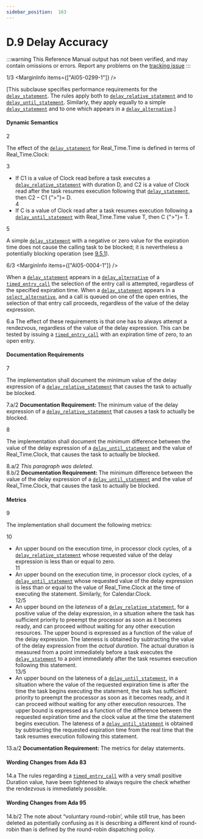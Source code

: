 ```yaml
---
sidebar_position:  163
---
```


# D.9 Delay Accuracy

:::warning
This Reference Manual output has not been verified,
and may contain omissions or errors.
Report any problems on the [tracking issue](https://github.com/ada-lang-io/ada-lang-io/issues/20)
:::


<MarginText>1/3</MarginText>
<MarginInfo items={["AI05-0299-1"]} />
<p>[This subclause specifies performance requirements for the <code><a href="../AA-9/AA-9.6#S0266">delay_statement</a></code>. The rules apply both to <code><a href="../AA-9/AA-9.6#S0268">delay_relative_statement</a></code> and to <code><a href="../AA-9/AA-9.6#S0267">delay_until_statement</a></code>. Similarly, they apply equally to a simple <code><a href="../AA-9/AA-9.6#S0266">delay_statement</a></code> and to one which appears in a <code><a href="../AA-9/AA-9.7#S0274">delay_alternative</a></code>.] <br /></p>


#### Dynamic Semantics

<MarginText>2</MarginText>
<p>The effect of the <code><a href="../AA-9/AA-9.6#S0266">delay_statement</a></code> for Real_Time.Time is defined in terms of Real_Time.Clock: <br /></p>

<MarginText>3</MarginText>
<ul>
<li>If C1 is a value of Clock read before a task executes a <code><a href="../AA-9/AA-9.6#S0268">delay_relative_statement</a></code> with duration D, and C2 is a value of Clock read after the task resumes execution following that <code><a href="../AA-9/AA-9.6#S0266">delay_statement</a></code>, then C2 &ndash; C1 {">"}= D.<br /></li>
<MarginText>4</MarginText>
<li>If C is a value of Clock read after a task resumes execution following a <code><a href="../AA-9/AA-9.6#S0267">delay_until_statement</a></code> with Real_Time.Time value T, then C {">"}= T. <br /></li>
</ul>
<MarginText>5</MarginText>
<p>A simple <code><a href="../AA-9/AA-9.6#S0266">delay_statement</a></code> with a negative or zero value for the expiration time does not cause the calling task to be blocked; it is nevertheless a potentially blocking operation (see <a href="../AA-9/AA-9.5#Subclause_9.5.1">9.5.1</a>).<br /></p>

<MarginText>6/3</MarginText>
<MarginInfo items={["AI05-0004-1"]} />
<p>When a <code><a href="../AA-9/AA-9.6#S0266">delay_statement</a></code> appears in a <code><a href="../AA-9/AA-9.7#S0274">delay_alternative</a></code> of a <code><a href="../AA-9/AA-9.7#S0276">timed_entry_call</a></code> the selection of the entry call is attempted, regardless of the specified expiration time. When a <code><a href="../AA-9/AA-9.6#S0266">delay_statement</a></code> appears in a <code><a href="../AA-9/AA-9.7#S0272">select_alternative</a></code>, and a call is queued on one of the open entries, the selection of that entry call proceeds, regardless of the value of the delay expression. <br /></p>

<AnnotatedOnly>
<MarginText>6.a</MarginText>
<Admonition type="aarm" aarm="ramification">
<strong></strong>The effect of these requirements is that one has to always attempt a rendezvous, regardless of the value of the delay expression. This can be tested by issuing a <code><a href="../AA-9/AA-9.7#S0276">timed_entry_call</a></code> with an expiration time of zero, to an open entry. <br /></Admonition>
</AnnotatedOnly>


#### Documentation Requirements

<MarginText>7</MarginText>
<p>The implementation shall document the minimum value of the delay expression of a <code><a href="../AA-9/AA-9.6#S0268">delay_relative_statement</a></code> that causes the task to actually be blocked. <br /></p>

<AnnotatedOnly>
<MarginText>7.a/2</MarginText>
<Admonition type="aarm" aarm="note">
<strong>Documentation Requirement: </strong>The minimum value of the delay expression of a <code><a href="../AA-9/AA-9.6#S0268">delay_relative_statement</a></code> that causes a task to actually be blocked.<br /></Admonition>
</AnnotatedOnly>

<MarginText>8</MarginText>
<p>The implementation shall document the minimum difference between the value of the delay expression of a <code><a href="../AA-9/AA-9.6#S0267">delay_until_statement</a></code> and the value of Real_Time.Clock, that causes the task to actually be blocked. <br /></p>

<AnnotatedOnly>
<MarginText>8.a/2</MarginText>
<Admonition type="aarm" aarm="note">
<em>This paragraph was deleted.</em><br /></Admonition>
</AnnotatedOnly>

<AnnotatedOnly>
<MarginText>8.b/2</MarginText>
<Admonition type="aarm" aarm="note">
<strong>Documentation Requirement: </strong>The minimum difference between the value of the delay expression of a <code><a href="../AA-9/AA-9.6#S0267">delay_until_statement</a></code> and the value of Real_Time.Clock, that causes the task to actually be blocked.<br /></Admonition>
</AnnotatedOnly>


#### Metrics

<MarginText>9</MarginText>
<p>The implementation shall document the following metrics: <br /></p>

<MarginText>10</MarginText>
<ul>
<li>An upper bound on the execution time, in processor clock cycles, of a <code><a href="../AA-9/AA-9.6#S0268">delay_relative_statement</a></code> whose requested value of the delay expression is less than or equal to zero.<br /></li>
<MarginText>11</MarginText>
<li>An upper bound on the execution time, in processor clock cycles, of a <code><a href="../AA-9/AA-9.6#S0267">delay_until_statement</a></code> whose requested value of the delay expression is less than or equal to the value of Real_Time.Clock at the time of executing the statement. Similarly, for Calendar.Clock.<br /></li>
<MarginText>12/5</MarginText>
<MarginInfo items={["AI12-0445-1"]} />
<li>An upper bound on the <em>lateness</em> of a <code><a href="../AA-9/AA-9.6#S0268">delay_relative_statement</a></code>, for a positive value of the delay expression, in a situation where the task has sufficient priority to preempt the processor as soon as it becomes ready, and can proceed without waiting  for any other execution resources. The upper bound is expressed as a function of the value of the delay expression. The lateness is obtained by subtracting the value of the delay expression from the <em>actual duration</em>. The actual duration is measured from a point immediately before a task executes the <code><a href="../AA-9/AA-9.6#S0266">delay_statement</a></code> to a point immediately after the task resumes execution following this statement.<br /></li>
<MarginText>13/5</MarginText>
<MarginInfo items={["AI12-0445-1"]} />
<li>An upper bound on the lateness of a <code><a href="../AA-9/AA-9.6#S0267">delay_until_statement</a></code>, in a situation where the value of the requested expiration time is after the time the task begins executing the statement, the task has sufficient priority to preempt the processor as soon as it becomes ready, and it can proceed without waiting  for any other execution resources. The upper bound is expressed as a function of the difference between the requested expiration time and the clock value at the time the statement begins execution. The lateness of a <code><a href="../AA-9/AA-9.6#S0267">delay_until_statement</a></code> is obtained by subtracting the requested expiration time from the real time that the task resumes execution following this statement. <br /></li>
</ul>
<AnnotatedOnly>
<MarginText>13.a/2</MarginText>
<Admonition type="aarm" aarm="note">
<strong>Documentation Requirement: </strong>The metrics for delay statements.<br /></Admonition>
</AnnotatedOnly>

<AnnotatedOnly>

#### Wording Changes from Ada 83

</AnnotatedOnly>
<AnnotatedOnly>
<MarginText>14.a</MarginText>
<Admonition type="aarm" aarm="note">
The rules regarding a <code><a href="../AA-9/AA-9.7#S0276">timed_entry_call</a></code> with a very small positive Duration value, have been tightened to always require the check whether the rendezvous is immediately possible.<br /></Admonition>
</AnnotatedOnly>

<AnnotatedOnly>

#### Wording Changes from Ada 95

</AnnotatedOnly>
<AnnotatedOnly>
<MarginText>14.b/2</MarginText>
<MarginInfo items={["AI95-00355-01"]} />
<Admonition type="aarm" aarm="note">
The note about &ldquo;voluntary round-robin&rsquo;, while still true, has been deleted as potentially confusing as it is describing a different kind of round-robin than is defined by the round-robin dispatching policy.<br /></Admonition>
</AnnotatedOnly>

